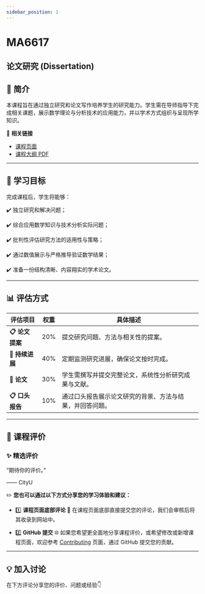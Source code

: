 ```yaml
---
sidebar_position: 1
---
```


# MA6617
## 论文研究 (Dissertation)

## **📘 简介**
本课程旨在通过独立研究和论文写作培养学生的研究能力。学生需在导师指导下完成相关课题，展示数学理论与分析技术的应用能力，并以学术方式组织与呈现所学知识。

🔗 **相关链接**
- [课程页面](https://www.cityu.edu.hk/catalogue/pg/202425/course/MA6617.htm)
- [课程大纲 PDF](https://www.cityu.edu.hk/catalogue/pg/202425/course/MA6617.pdf)

---

## **🎯 学习目标**

完成课程后，学生将能够：

✔️ 独立研究和解决问题；

✔️ 综合应用数学知识与技术分析实际问题；

✔️ 批判性评估研究方法的适用性与策略；

✔️ 通过数值展示与严格推导验证数学结果；

✔️ 准备一份结构清晰、内容翔实的学术论文。

---

## **📊 评估方式**

| **评估项目**            | **权重** | **具体描述**                                                                                       |
|------------------------|---------|---------------------------------------------------------------------------------------------------|
| **📋 论文提案**          | 20%      | 提交研究问题、方法与相关性的提案。                                                                   |
| **📂 持续进展**          | 40%      | 定期监测研究进展，确保论文按时完成。                                                                  |
| **📂 论文**             | 30%      | 学生需撰写并提交完整论文，系统性分析研究成果与文献。                                                   |
| **📋 口头报告**          | 10%      | 通过口头报告展示论文研究的背景、方法与结果，并回答问题。                                                  |

---

## **💬 课程评价**

### ✨ **精选评价**
<div className={commentStyles.commentBox}>
    <p className={commentStyles.commentText}>
        “期待你的评价。”
    </p>
    <p className={commentStyles.commentAuthor}>—— CityU</p>
</div>

✏️ **您也可以通过以下方式分享您的学习体验和建议：**

- 1️⃣ **课程页面底部评论**
💬 在课程页面底部直接提交您的评论，我们会审核后将其收录到网站中。

- 2️⃣ **GitHub 提交**
🌐 如果您希望更全面地分享课程评价，或希望修改或新增课程页面，欢迎参考 [Contributing](https://penjc.github.io/CityU/contributing) 页面，通过 GitHub 提交您的贡献。

---

## **💡 加入讨论**

在下方评论分享您的评价、问题或经验👇
<Utterances />